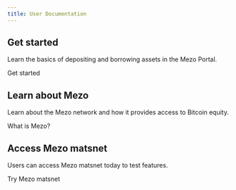```yaml
---
title: User Documentation
---
```



## Get started

Learn the basics of depositing and borrowing assets in the Mezo Portal.

<LinkButton href="/docs/users/getting-started">Get started</LinkButton>

## Learn about Mezo

Learn about the Mezo network and how it provides access to Bitcoin equity.

<LinkButton href="/docs/users/introduction/what-is-mezo">
  What is Mezo?
</LinkButton>

## Access Mezo matsnet

Users can access Mezo matsnet today to test features.

<LinkButton href="/docs/users/getting-started/mezo-matsnet-alpha-testnet">
  Try Mezo matsnet
</LinkButton>